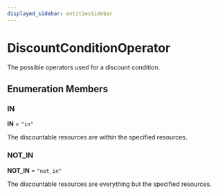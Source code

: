 ```yaml
---
displayed_sidebar: entitiesSidebar
---
```



# DiscountConditionOperator

The possible operators used for a discount condition.

## Enumeration Members

### IN

 **IN** = `"in"`

The discountable resources are within the specified resources.

### NOT\_IN

 **NOT\_IN** = `"not_in"`

The discountable resources are everything but the specified resources.
